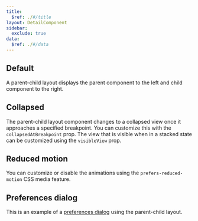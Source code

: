 ```yaml
---
title:
  $ref: ./#/title
layout: DetailComponent
sidebar:
  exclude: true
data:
  $ref: ./#/data
---
```


<LivePreviewControls>

<LivePreview componentName="parent-child-layout" exampleName="Default">

## Default

A parent-child layout displays the parent component to the left and child component to the right.

</LivePreview>

<LivePreview componentName="parent-child-layout" exampleName="Collapsed">

## Collapsed

The parent-child layout component changes to a collapsed view once it approaches a specified breakpoint. You can customize this with the `collapsedAtBreakpoint` prop.
The view that is visible when in a stacked state can be customized using the `visibleView` prop.

</LivePreview>

<LivePreview componentName="parent-child-layout" exampleName="ReducedMotion">

## Reduced motion

You can customize or disable the animations using the `prefers-reduced-motion` CSS media feature.

</LivePreview>

<LivePreview componentName="parent-child-layout" exampleName="PreferencesLayout">

## Preferences dialog

This is an example of a [preferences dialog](../../patterns/preferences-dialog) using the parent-child layout.

</LivePreview>

</LivePreviewControls>
